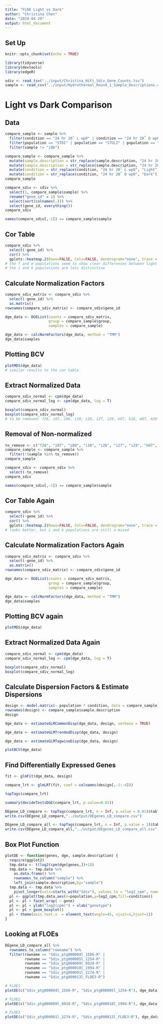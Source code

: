 ```yaml
---
title: "FLOE Light vs Dark"
author: "Christina Chen"
date: "2024-04-29"
output: html_document
---
```


## Set Up

```r
knitr::opts_chunk$set(echo = TRUE)
```

```r
library(tidyverse)
library(devtools)
library(edgeR)
```

```r
sdiv <- read_tsv("../input/Christina_HiFi_Sdiv_Gene_Counts.tsv")
sample <- read_csv("../input/Hydrothermal_Round_1_Sample_Descriptions.csv")
```

# Light vs Dark Comparison

## Data

```r
compare_sample <- sample %>%
  filter(condition == "24 hr 20˚ L wp0" | condition == "24 hr 20˚ D wp0") %>%
  filter(population == "STDI" | population == "STGL2" | population == "STIN" | population == "STTO-BH") %>%
  filter(sample != "i9b")
```

```r
compare_sample <- compare_sample %>%
  mutate(sample.description = str_replace(sample.description, "24 hr 20˚ L wp0", "Light")) %>%
  mutate(sample.description = str_replace(sample.description, "24 hr 20˚ D wp0", "Dark")) %>%
  mutate(condition = str_replace(condition, "24 hr 20˚ L wp0", "Light")) %>%
  mutate(condition = str_replace(condition, "24 hr 20˚ D wp0", "Dark"))
compare_sample
```

```r
compare_sdiv <- sdiv %>%
  select(1, compare_sample$sample) %>%
  rename("gene_id" = 1) %>%
  select(sort(colnames(.))) %>%
  select(gene_id, everything())
compare_sdiv
```

```r
names(compare_sdiv[,-1]) == compare_sample$sample
```

## Cor Table

```r
compare_sdiv %>%
  select(-gene_id) %>%
  cor() %>%
  gplots::heatmap.2(Rowv=FALSE, Colv=FALSE, dendrogram="none", trace = "none", col=viridis::viridis(25, begin=.25), margins=c(7,8))
# the f and m populations seem to show clear differences between light and dark
# the i and k populations are less distinctive
```

## Calculate Normalization Factors

```r
compare_sdiv_matrix <- compare_sdiv %>%
  select(-gene_id) %>%
  as.matrix()
rownames(compare_sdiv_matrix) <- compare_sdiv$gene_id
```

```r
dge_data <- DGEList(counts = compare_sdiv_matrix,
                    group = compare_sample$group,
                    samples = compare_sample)

dge_data <- calcNormFactors(dge_data, method = "TMM")
dge_data$samples
```

## Plotting BCV

```r
plotMDS(dge_data)
# similar results to the cor table
```

## Extract Normalized Data

```r
compare_sdiv_normal <- cpm(dge_data)
compare_sdiv_normal_log <- cpm(dge_data, log = T)
```

```r
boxplot(compare_sdiv_normal)
boxplot(compare_sdiv_normal_log)
# to be removed: f26, i07, i08, i10, i26, i27, i29, k07, k26, m07, m30
```

## Removal of Non-normalized

```r
to_remove <- c("f26", "i07", "i08", "i10", "i26", "i27", "i29", "k07", "k09", "k26", "m07", "m30")
compare_sample <- compare_sample %>%
  filter(!(sample %in% to_remove))
compare_sample
```

```r
compare_sdiv <- compare_sdiv %>%
  select(-to_remove)
compare_sdiv
```

```r
names(compare_sdiv[,-1]) == compare_sample$sample
```

## Cor Table Again

```r
compare_sdiv %>%
  select(-gene_id) %>%
  cor() %>%
  gplots::heatmap.2(Rowv=FALSE, Colv=FALSE, dendrogram="none", trace = "none", col=viridis::viridis(25, begin=.25), margins=c(7,8))
# looks better, but i and k populations are still a mixed
```

## Calculate Normalization Factors Again

```r
compare_sdiv_matrix <- compare_sdiv %>%
  select(-gene_id) %>%
  as.matrix()
rownames(compare_sdiv_matrix) <- compare_sdiv$gene_id
```

```r
dge_data <- DGEList(counts = compare_sdiv_matrix,
                    group = compare_sample$group,
                    samples = compare_sample)

dge_data <- calcNormFactors(dge_data, method = "TMM")
dge_data$samples
```

## Plotting BCV again

```r
plotMDS(dge_data)
```

## Extract Normalized Data Again

```r
compare_sdiv_normal <- cpm(dge_data)
compare_sdiv_normal_log <- cpm(dge_data, log = T)
```

```r
boxplot(compare_sdiv_normal)
boxplot(compare_sdiv_normal_log)
```

## Calculate Dispersion Factors & Estimate Dispersions

```r
design <- model.matrix(~ population * condition, data = compare_sample)
rownames(design) <- compare_sample$sample.description
design
```

```r
dge_data <- estimateGLMCommonDisp(dge_data, design, verbose = TRUE)
```

```r
dge_data <- estimateGLMTrendedDisp(dge_data, design)
```

```r
dge_data <- estimateGLMTagwiseDisp(dge_data, design)
```

```r
plotBCV(dge_data)
```

## Find Differentially Expressed Genes

```r
fit <- glmFit(dge_data, design)
```

```r
compare_lrt <- glmLRT(fit, coef = colnames(design[,-1:-4]))
```

```r
topTags(compare_lrt)
```

```r
summary(decideTestsDGE(compare_lrt, p.value=0.01))
```

```r
DEgene_LD_compare <- topTags(compare_lrt, n = Inf, p.value = 0.01)$table
write.csv(DEgene_LD_compare,"../output/DEgenes_LD_compare.csv")
```

```r
DEgene_LD_compare_all <- topTags(compare_lrt, n = Inf, p.value = 1)$table
write.csv(DEgene_LD_compare_all,"../output/DEgenes_LD_compare_all.csv")
```

## Box Plot Function

```r
plotDE <- function(genes, dge, sample.description) {
  require(ggplot2)
  tmp.data <- t(log2(cpm(dge[genes,])+1))
  tmp.data <- tmp.data %>%
    as.data.frame() %>%
    rownames_to_column("sample") %>%
    left_join(sample.description,by="sample")
  tmp.data <- tmp.data %>%
    pivot_longer(cols=starts_with("Sdiv"), values_to = "log2_cpm", names_to = "gene")
  pl <- ggplot(tmp.data,aes(x=population,y=log2_cpm,fill=condition))
  pl <- pl + facet_wrap( ~ gene)
  pl <- pl + ylab("log2(cpm)") + xlab("genotype")
  pl <- pl + geom_boxplot()
  pl + theme(axis.text.x  = element_text(angle=45, vjust=1,hjust=1))
}
```

## Looking at FLOEs

```r
DEgene_LD_compare_all %>%
  rownames_to_column("rowname") %>%
  filter(rowname == "Sdiv_ptg000004l_1566-R" | 
         rowname == "Sdiv_ptg000005l_1254-R" | 
         rowname == "Sdiv_ptg000009l_0928-R" | 
         rowname == "Sdiv_ptg000010l_1994-R" | 
         rowname == "Sdiv_ptg000001l_2274-R" | 
         rowname == "Sdiv_ptg000013l_FLOE3-R")
```

```r
# FLOE1
plotDE(c("Sdiv_ptg000004l_1566-R", "Sdiv_ptg000005l_1254-R"), dge_data, compare_sample)

# FLOE2
plotDE(c("Sdiv_ptg000009l_0928-R", "Sdiv_ptg000010l_1994-R"), dge_data, compare_sample)

# FLOE3
plotDE(c("Sdiv_ptg000001l_2274-R", "Sdiv_ptg000013l_FLOE3-R"), dge_data, compare_sample)
```
